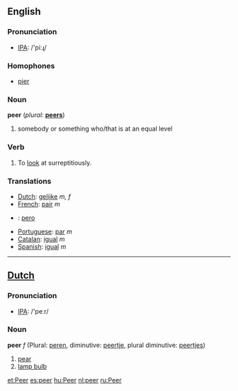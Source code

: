 ==English==

===Pronunciation===
*[[w:IPA|IPA]]: /'piːɻ/

===Homophones===
* [[pier]]

===Noun===
'''peer'''  (''plural:'' '''[[peers]]''')
# somebody or something who/that is at an equal level

===Verb===
{{en-infl-reg-consonant|peer||}}
# To [[look]] at surreptitiously.

===Translations===
*[[Dutch]]: [[gelijke]] ''m, f''
*[[French]]: [[pair]] ''m''
* {{io}} : [[pero]]
*[[Portuguese]]: [[par]] ''m''
*[[Catalan]]: [[igual]] ''m''
*[[Spanish]]: [[igual]] ''m''

----
==[[Dutch]]==
=== Pronunciation ===
*[[w:IPA|IPA]]: /'peːr/

=== Noun ===
'''peer''' ''f'' (Plural: [[peren]], diminutive: [[peertje]], plural diminutive: [[peertjes]])

#[[pear]]
#[[lamp bulb]]

[[et:Peer]]
[[es:peer]]
[[hu:Peer]]
[[nl:peer]]
[[ru:Peer]]